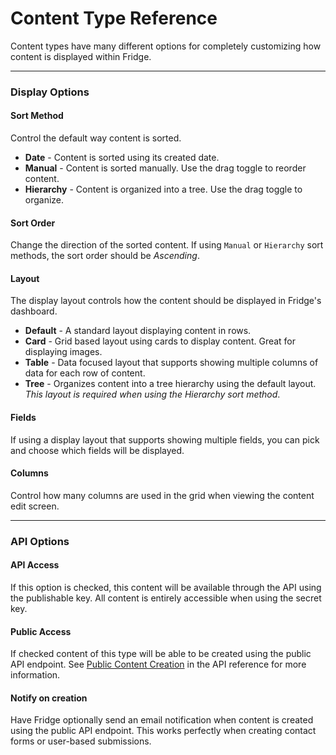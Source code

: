 # Content Type Reference

Content types have many different options for completely customizing how content is displayed within Fridge.

---

### Display Options

#### Sort Method

Control the default way content is sorted.

* __Date__ - Content is sorted using its created date.
* __Manual__ - Content is sorted manually. Use the drag toggle to reorder content.
* __Hierarchy__ - Content is organized into a tree. Use the drag toggle to organize.

#### Sort Order

Change the direction of the sorted content. If using `Manual` or `Hierarchy` sort methods, the sort order should be *Ascending*.

#### Layout

The display layout controls how the content should be displayed in Fridge's dashboard.

* __Default__ - A standard layout displaying content in rows.
* __Card__ - Grid based layout using cards to display content. Great for displaying images.
* __Table__ - Data focused layout that supports showing multiple columns of data for each row of content.
* __Tree__ - Organizes content into a tree hierarchy using the default layout. *This layout is required when using the Hierarchy sort method*.

#### Fields

If using a display layout that supports showing multiple fields, you can pick and choose which fields will be displayed.

#### Columns

Control how many columns are used in the grid when viewing the content edit screen.

---

### API Options

#### API Access

If this option is checked, this content will be available through the API using the publishable key. All content is entirely accessible when using the secret key.

#### Public Access

If checked content of this type will be able to be created using the public API endpoint. See [Public Content Creation](/docs/api#public-content-creation) in the API reference for more information.

#### Notify on creation

Have Fridge optionally send an email notification when content is created using the public API endpoint. This works perfectly when creating contact forms or user-based submissions.

